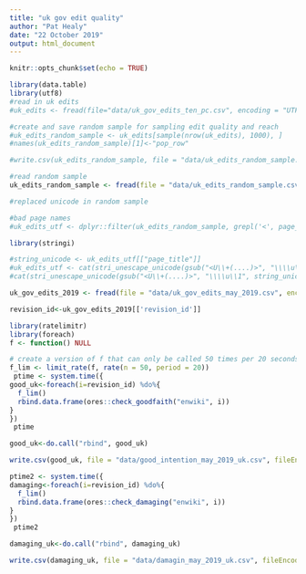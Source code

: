 ```yaml
---
title: "uk gov edit quality"
author: "Pat Healy"
date: "22 October 2019"
output: html_document
---
```


```r
knitr::opts_chunk$set(echo = TRUE)
```

```r
library(data.table)
library(utf8)
#read in uk edits
#uk_edits <- fread(file="data/uk_gov_edits_ten_pc.csv", encoding = "UTF-8")
```
```r
#create and save random sample for sampling edit quality and reach
#uk_edits_random_sample <- uk_edits[sample(nrow(uk_edits), 1000), ]
#names(uk_edits_random_sample)[1]<-"pop_row"

#write.csv(uk_edits_random_sample, file = "data/uk_edits_random_sample.csv", fileEncoding = "UTF-8")
```
```r
#read random sample
uk_edits_random_sample <- fread(file = "data/uk_edits_random_sample.csv", encoding = "UTF-8")

```
```r
#replaced unicode in random sample

```


```r
#bad page names
#uk_edits_utf <- dplyr::filter(uk_edits_random_sample, grepl('<', page_title))
```
```r
library(stringi)

#string_unicode <- uk_edits_utf[["page_title"]]
#uk_edits_utf <- cat(stri_unescape_unicode(gsub("<U\\+(....)>", "\\\\u\\1", uk_edits_utf$page_title)))
#cat(stri_unescape_unicode(gsub("<U\\+(....)>", "\\\\u\\1", string_unicode)))
```
```r
uk_gov_edits_2019 <- fread(file = "data/uk_gov_edits_may_2019.csv", encoding = "UTF-8")
```


```r

revision_id<-uk_gov_edits_2019[['revision_id']]

```

```r
library(ratelimitr)
library(foreach)
f <- function() NULL

# create a version of f that can only be called 50 times per 20 seconds
f_lim <- limit_rate(f, rate(n = 50, period = 20))
 ptime <- system.time({
good_uk<-foreach(i=revision_id) %do%{
  f_lim()
  rbind.data.frame(ores::check_goodfaith("enwiki", i))
}
})
 ptime
```


```r
good_uk<-do.call("rbind", good_uk)
```
```r
write.csv(good_uk, file = "data/good_intention_may_2019_uk.csv", fileEncoding = "UTF-8")
```
```r
ptime2 <- system.time({
damaging<-foreach(i=revision_id) %do%{
  f_lim()
  rbind.data.frame(ores::check_damaging("enwiki", i))
}
})
 ptime2
```


```r
damaging_uk<-do.call("rbind", damaging_uk)
```

```r
write.csv(damaging_uk, file = "data/damagin_may_2019_uk.csv", fileEncoding = "UTF-8")
```

